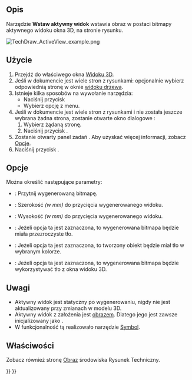 <languages/>

{{Docnav
|[[TechDraw_ProjectShape/pl|Rzutowanie kształtów]]
|[[TechDraw_DraftView/pl|Wstaw widok rysunku]]
|[[TechDraw_Workbench/pl|środowisko pracy Rysunek Techniczny]]
|IconL=TechDraw_ProjectShape.svg
|IconR=TechDraw_DraftView.svg
|IconC=Workbench_TechDraw.svg
}}

{{GuiCommand/pl
|Name=TechDraw  ActiveView
|Name/pl=Rysunek Techniczny:  Wstaw aktywny widok
|MenuLocation=Rysunek Techniczny → Widoki innych środowisk → Wstaw aktywny widok (widok 3D)
|Workbenches=[[TechDraw_Workbench/pl|Rysunek Techniczny]]
|Version=0.19
|SeeAlso=[[TechDraw_Image/pl|Wstaw obraz bitmapy]]
}}

<span id="Description"></span>
==Opis==

Narzędzie '''Wstaw aktywny widok''' wstawia obraz w postaci bitmapy aktywnego widoku okna 3D, na stronie rysunku.

[[File:TechDraw_ActiveView_example.png]]
{{Caption|Podstawowy widok modelu przestrzennego.}}

<span id="Usage"></span>
==Użycie==

# Przejdź do właściwego okna [[3D_view/pl|Widoku 3D]].
# Jeśli w dokumencie jest wiele stron z rysunkami: opcjonalnie wybierz odpowiednią stronę w oknie [[Tree_view/pl|widoku drzewa]].
# Istnieje kilka sposobów na wywołanie narzędzia:
#* Naciśnij przycisk{{Button|[[Image:TechDraw_ActiveView.svg|16px]] [[TechDraw_ActiveView/pl|Wstaw aktywny widok (widok 3D)]]}}
#* Wybierz opcję {{MenuCommand|Rysunek Techniczny → Widoki innych środowisk → [[Image:TechDraw_ActiveView.svg|16px]] Wstaw widok aktywny (widok 3D)}} z menu.
# Jeśli w dokumencie jest wiele stron z rysunkami i nie została jeszcze wybrana żadna strona, zostanie otwarte okno dialogowe {{MenuCommand|Wybór strony}}:
## Wybierz żądaną stronę.
## Naciśnij przycisk {{Button|OK}}.
# Zostanie otwarty panel zadań {{MenuCommand|Aktywny widok na stronę Rysunku Technicznego}}. Aby uzyskać więcej informacji, zobacz [[#Opcje|Opcje]].
# Naciśnij przycisk {{Button|OK}}.

<span id="Options"></span>
==Opcje==

Można określić następujące parametry: 

* {{MenuCommand|Przytnij}}: Przytnij wygenerowaną bitmapę.
* {{MenuCommand|Szerokość}}: Szerokość ''(w mm)'' do przycięcia wygenerowanego widoku.
* {{MenuCommand|Wysokość}}: Wysokość ''(w mm)'' do przycięcia wygenerowanego widoku.
* {{MenuCommand|Bez tła}}: Jeżeli opcja ta jest zaznaczona, to wygenerowana bitmapa będzie miała przezroczyste tło.
* {{MenuCommand|Jednolite tło}}: Jeżeli opcja ta jest zaznaczona, to tworzony obiekt będzie miał tło w wybranym kolorze.
* {{MenuCommand|Użyj tła widoku 3D}}: Jeżeli opcja ta jest zaznaczona, to wygenerowana bitmapa będzie wykorzystywać tło z okna widoku 3D.

<span id="Notes"></span>
==Uwagi==

* Aktywny widok jest statyczny po wygenerowaniu, nigdy nie jest aktualizowany przy zmianach w modelu 3D.
* Aktywny widok z założenia jest [[TechDraw_Image/pl|obrazem]]. Dlatego jego {{PropertyData|Typ skali}} jest zawsze inicjalizowany jako {{Value|Użytkownika}}.
* W {{VersionMinus/pl|0.20}} funkcjonalność tą realizowało narzędzie [[TechDraw_Symbol/pl|Symbol]].

<span id="Properties"></span>
==Właściwości==

Zobacz również stronę [[TechDraw_Image/pl#W.C5.82a.C5.9Bciwo.C5.9Bci|Obraz]] środowiska Rysunek Techniczny.


{{Docnav
|[[TechDraw_ProjectShape/pl|Rzutowanie kształtów]]
|[[TechDraw_DraftView/pl|Wstaw widok rysunku]]
|[[TechDraw_Workbench/pl|środowisko pracy Rysunek Techniczny]]
|IconL=TechDraw_ProjectShape.svg
|IconR=TechDraw_DraftView.svg
|IconC=Workbench_TechDraw.svg
}}

{{TechDraw_Tools_navi{{#translation:}}}}
{{Userdocnavi{{#translation:}}}}